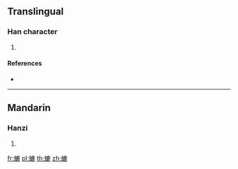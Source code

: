 {{character info/new}}
==Translingual==

===Han character===
{{Han char|rn=142|rad=虫|as=11|sn=17|four=50111|canj=LIIXP}}

# {{defn|Han|sort=虫11}}

====References====
* {{Han ref|kx=1094.540|dkj=33497|dj=1559.280|hdz=42887.100|uh=87B0|ud=34736|bh=EE5C|bd=61020}}

----

==Mandarin==

===Hanzi===
{{cmn-hanzi|pin=[[lù]] ([[lu4]])|wg=lu<sup>4</sup>}}

# {{defn|lang=cmn|sort=虫11}}

[[fr:螰]]
[[pl:螰]]
[[th:螰]]
[[zh:螰]]